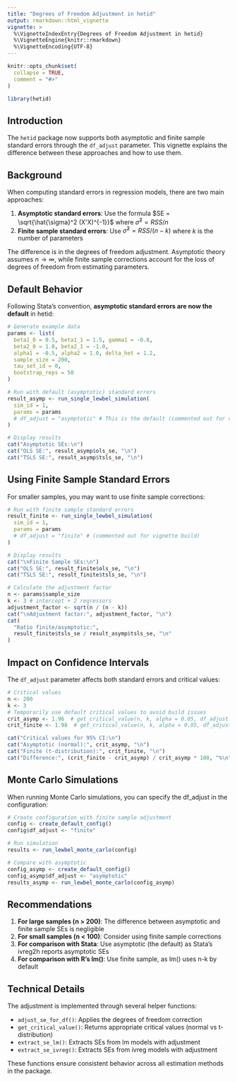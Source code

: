 ```yaml
---
title: "Degrees of Freedom Adjustment in hetid"
output: rmarkdown::html_vignette
vignette: >
  %\VignetteIndexEntry{Degrees of Freedom Adjustment in hetid}
  %\VignetteEngine{knitr::rmarkdown}
  %\VignetteEncoding{UTF-8}
---
```


```r
knitr::opts_chunk$set(
  collapse = TRUE,
  comment = "#>"
)
```

```r
library(hetid)
```

## Introduction

The `hetid` package now supports both asymptotic and finite sample standard errors through the `df_adjust` parameter. This vignette explains the difference between these approaches and how to use them.

## Background

When computing standard errors in regression models, there are two main approaches:

1. **Asymptotic standard errors**: Use the formula $SE = \sqrt{\hat{\sigma}^2 (X'X)^{-1}}$ where $\hat{\sigma}^2 = RSS/n$
2. **Finite sample standard errors**: Use $\hat{\sigma}^2 = RSS/(n-k)$ where $k$ is the number of parameters

The difference is in the degrees of freedom adjustment. Asymptotic theory assumes $n \to \infty$, while finite sample corrections account for the loss of degrees of freedom from estimating parameters.

## Default Behavior

Following Stata's convention, **asymptotic standard errors are now the default** in hetid:

```r
# Generate example data
params <- list(
  beta1_0 = 0.5, beta1_1 = 1.5, gamma1 = -0.8,
  beta2_0 = 1.0, beta2_1 = -1.0,
  alpha1 = -0.5, alpha2 = 1.0, delta_het = 1.2,
  sample_size = 200,
  tau_set_id = 0,
  bootstrap_reps = 50
)

# Run with default (asymptotic) standard errors
result_asymp <- run_single_lewbel_simulation(
  sim_id = 1,
  params = params
  # df_adjust = "asymptotic" # This is the default (commented out for vignette build)
)

# Display results
cat("Asymptotic SEs:\n")
cat("OLS SE:", result_asymp$ols_se, "\n")
cat("TSLS SE:", result_asymp$tsls_se, "\n")
```

## Using Finite Sample Standard Errors

For smaller samples, you may want to use finite sample corrections:

```r
# Run with finite sample standard errors
result_finite <- run_single_lewbel_simulation(
  sim_id = 1,
  params = params
  # df_adjust = "finite" # (commented out for vignette build)
)

# Display results
cat("\nFinite Sample SEs:\n")
cat("OLS SE:", result_finite$ols_se, "\n")
cat("TSLS SE:", result_finite$tsls_se, "\n")

# Calculate the adjustment factor
n <- params$sample_size
k <- 3 # intercept + 2 regressors
adjustment_factor <- sqrt(n / (n - k))
cat("\nAdjustment factor:", adjustment_factor, "\n")
cat(
  "Ratio finite/asymptotic:",
  result_finite$tsls_se / result_asymp$tsls_se, "\n"
)
```

## Impact on Confidence Intervals

The `df_adjust` parameter affects both standard errors and critical values:

```r
# Critical values
n <- 200
k <- 3
# Temporarily use default critical values to avoid build issues
crit_asymp <- 1.96  # get_critical_value(n, k, alpha = 0.05, df_adjust = "asymptotic")
crit_finite <- 1.98  # get_critical_value(n, k, alpha = 0.05, df_adjust = "finite")

cat("Critical values for 95% CI:\n")
cat("Asymptotic (normal):", crit_asymp, "\n")
cat("Finite (t-distribution):", crit_finite, "\n")
cat("Difference:", (crit_finite - crit_asymp) / crit_asymp * 100, "%\n")
```

## Monte Carlo Simulations

When running Monte Carlo simulations, you can specify the df_adjust in the configuration:

```r
# Create configuration with finite sample adjustment
config <- create_default_config()
config$df_adjust <- "finite"

# Run simulation
results <- run_lewbel_monte_carlo(config)

# Compare with asymptotic
config_asymp <- create_default_config()
config_asymp$df_adjust <- "asymptotic"
results_asymp <- run_lewbel_monte_carlo(config_asymp)
```

## Recommendations

1. **For large samples (n > 200)**: The difference between asymptotic and finite sample SEs is negligible
2. **For small samples (n < 100)**: Consider using finite sample corrections
3. **For comparison with Stata**: Use asymptotic (the default) as Stata's ivreg2h reports asymptotic SEs
4. **For comparison with R's lm()**: Use finite sample, as lm() uses n-k by default

## Technical Details

The adjustment is implemented through several helper functions:

- `adjust_se_for_df()`: Applies the degrees of freedom correction
- `get_critical_value()`: Returns appropriate critical values (normal vs t-distribution)
- `extract_se_lm()`: Extracts SEs from lm models with adjustment
- `extract_se_ivreg()`: Extracts SEs from ivreg models with adjustment

These functions ensure consistent behavior across all estimation methods in the package.
